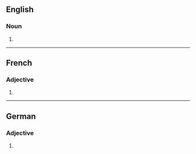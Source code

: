 ==English==

===Noun===
{{head|en|noun plural form}}

# {{plural of|subversive|lang=en}}

----

==French==

===Adjective===
{{head|fr|adjective form}}

# {{feminine plural of|subversif|lang=fr}}

----

==German==

===Adjective===
{{head|de|adjective form}}

# {{de-inflected form of|subversiv}}